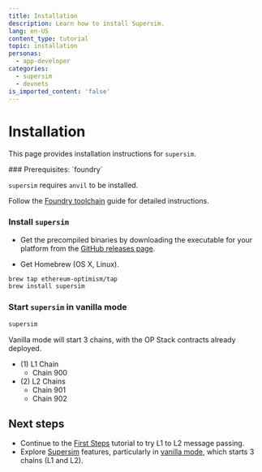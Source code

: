 ```yaml
---
title: Installation
description: Learn how to install Supersim.
lang: en-US
content_type: tutorial
topic: installation
personas:
  - app-developer
categories:
  - supersim
  - devnets
is_imported_content: 'false'
---
```



# Installation

This page provides installation instructions for `supersim`.

<Steps>
  ### Prerequisites: `foundry`

  `supersim` requires `anvil` to be installed.

  Follow the [Foundry toolchain](https://book.getfoundry.sh/getting-started/installation) guide for detailed instructions.

  ### Install `supersim`

  *   Get the precompiled binaries by downloading the executable for your platform from the [GitHub releases page](https://github.com/ethereum-optimism/supersim/releases).

  *   Get Homebrew (OS X, Linux).

  ```sh
  brew tap ethereum-optimism/tap
  brew install supersim
  ```

  ### Start `supersim` in vanilla mode

  ```sh
  supersim
  ```

  Vanilla mode will start 3 chains, with the OP Stack contracts already deployed.

  *   (1) L1 Chain
      *   Chain 900
  *   (2) L2 Chains
      *   Chain 901
      *   Chain 902
</Steps>

## Next steps

*   Continue to the [First Steps](first-steps) tutorial to try L1 to L2 message passing.
*   Explore [Supersim](/app-developers/tutorials/supersim) features, particularly in [vanilla mode](/app-developers/tutorials/supersim/reference/vanilla), which starts 3 chains (L1 and L2).
